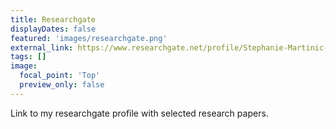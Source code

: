 ```yaml
---
title: Researchgate
displayDates: false
featured: 'images/researchgate.png'
external_link: https://www.researchgate.net/profile/Stephanie-Martinic-Caneo
tags: []
image:
  focal_point: 'Top'
  preview_only: false
---
```

Link to my researchgate profile with selected research papers.